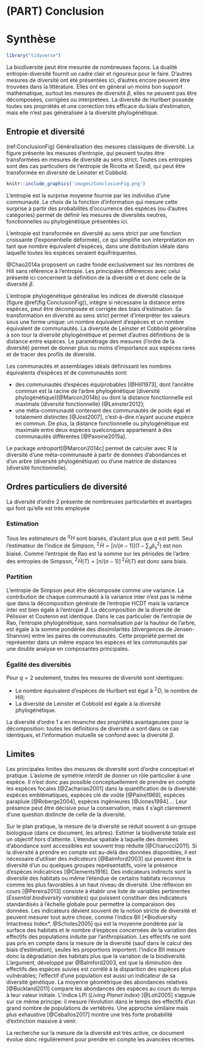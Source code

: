 # (PART) Conclusion {-}

# Synthèse {#sec:conclusionSynthese}

```r
library("tidyverse")
```

La biodiversité peut être mesurée de nombreuses façons. 
La dualité entropie-diversité fournit un cadre clair et rigoureux pour le faire.
D'autres mesures de diversité ont été présentées ici, d'autres encore peuvent être trouvées dans la littérature. 
Elles ont en général un moins bon support mathématique, surtout les mesures de diversité $\beta$, elles ne peuvent pas être décomposées, corrigées ou interprétées. 
La diversité de Hurlbert possède toutes ses propriétés et une correction très efficace du biais d'estimation, mais elle n'est pas généralisée à la diversité phylogénétique.


## Entropie et diversité

(ref:ConclusionFig) Généralisation des mesures classiques de diversité. La figure présente les mesures d'entropie, qui peuvent toutes être transformées en mesures de diversité au sens strict. Toutes ces entropies sont des cas particuliers de l'entropie de Ricotta et Szeidl, qui peut être transformée en diversité de Leinster et Cobbold.
```r
knitr::include_graphics('images/ConclusionFig.png')
```

L'entropie est la surprise moyenne fournie par les individus d'une communauté. 
Le choix de la fonction d'information qui mesure cette surprise à partir des probabilités d'occurrence des espèces (ou d'autres catégories) permet de définir les mesures de diversités neutres, fonctionnelles ou phylogénétique présentées ici. 

L'entropie est transformée en diversité au sens strict par une fonction croissante (l'exponentielle déformée), ce qui simplifie son interprétation en tant que nombre équivalent d'espèces, dans une distribution idéale dans laquelle toutes les espèces seraient équifréquentes.

@Chao2014a proposent un cadre fondé exclusivement sur les nombres de Hill sans référence à l'entropie. 
Les principales différences avec celui présenté ici concernent la définition de la diversité $\alpha$ et donc celle de la diversité $\beta$.

L'entropie phylogénétique généralise les indices de diversité classique (figure \@ref(fig:ConclusionFig)), intègre si nécessaire la distance entre espèces, peut être décomposée et corrigée des biais d'estimation. 
Sa transformation en diversité au sens strict permet d'interpréter les valeurs sous une forme unique: un nombre équivalent d'espèces et un nombre équivalent de communautés. 
La diversité de Leinster et Cobbold généralise à son tour la diversité phylogénétique et permet d'autres définitions de la distance entre espèces.
Le paramétrage des mesures (l'ordre de la diversité) permet de donner plus ou moins d'importance aux espèces rares et de tracer des profils de diversité.

Les communautés et assemblages idéals définissant les nombres équivalents d'espèces et de communautés sont:

* des communautés d'espèces équiprobables [@Hill1973], dont l'ancêtre commun est la racine de l'arbre phylogénétique (diversité phylogénétique)[@Marcon2014b] ou dont la distance fonctionnelle est maximale (diversité fonctionnelle) [@Leinster2012];
* une méta-communauté contenant des communautés de poids égal et totalement distinctes [@Jost2007], c'est-à-dire n'ayant aucune espèce en commun. De plus, la distance fonctionnelle ou phylogénétique est maximale entre deux espèces quelconques appartenant à des communautés différentes [@Pavoine2015a].

Le package *entropart*[@Marcon2014c] permet de calculer avec R la diversité d'une méta-communauté à partir de données d'abondances et d'un arbre (diversité phylogénétique) ou d'une matrice de distances (diversité fonctionnelle).


## Ordres particuliers de diversité

La diversité d'ordre 2 présente de nombreuses particularités et avantages qui font qu'elle est très employée

### Estimation

Tous les estimateurs de $^q\!H$ sont biaisés, d'autant plus que $q$ est petit. 
Seul l'estimateur de l'indice de Simpson, $^{2}\!\tilde{H}=[n/(n-1)](1-\sum_s{{\hat{p}}^{2}_{s}})$ est non biaisé.
Comme l'entropie de Rao est la somme sur les périodes de l'arbre des entropies de Simpson, $^{2}\!\tilde{H}(T)=[n/(n-1)]\,^{2}\!\hat{H}(T)$ est donc sans biais.
  
### Partition

L'entropie de Simpson peut être décomposée comme une variance. 
La contribution de chaque communauté à la variance inter n'est pas la même que dans la décomposition générale de l'entropie HCDT mais la variance inter est bien égale à l'entropie $\beta$. 
La décomposition de la diversité de Pélissier et Couteron est identique.
Dans le cas particulier de l'entropie de Rao, l'entropie phylogénétique, sans normalisation par la hauteur de l'arbre, est égale à la somme pondérée des dissimilarités (divergences de Jensen-Shannon) entre les paires de communautés. 
Cette propriété permet de représenter dans un même espace les espèces et les communautés par une double analyse en composantes principales.
  
### Égalité des diversités

Pour $q=2$ seulement, toutes les mesures de diversité sont identiques:

* Le nombre équivalent d'espèces de Hurlbert est égal à $^{2}\!D$, le nombre de Hill;
* La diversité de Leinster et Cobbold est égale à la diversité phylogénétique.
    
La diversité d'ordre 1 a en revanche des propriétés avantageuses pour la décomposition: toutes les définitions de diversité $\alpha$ sont dans ce cas identiques, et l'information mutuelle se confond avec la diversité $\beta$.


## Limites

Les principales limites des mesures de diversité sont d'ordre conceptuel et pratique. 
L'axiome de symétrie interdit de donner un rôle particulier à une espèce.
Il n'est donc pas possible conceptuellement de prendre en compte les espèces focales [@Zacharias2001] dans la quantification de la diversité: espèces emblématiques, espèces clé de voûte [@Paine1969], espèces parapluie [@Roberge2004], espèces ingénieures [@Jones1994].... 
Leur présence peut être décisive pour la conservation, mais il s'agit clairement d'une question distincte de celle de la diversité.

Sur le plan pratique, la mesure de la diversité se réduit souvent à un groupe biologique (dans ce document, les arbres).
Estimer la biodiversité totale est un objectif hors d'atteinte.
L'étendue spatiale à laquelle des données d'abondance sont accessibles est souvent trop réduite [@Chiarucci2011].
Si la diversité à prendre en compte est au-delà des données disponibles, il est nécessaire d'utiliser des *indicateurs* [@Balmford2003] qui peuvent être la diversité d'un ou quelques groupes représentatifs, voire la présence d'espèces indicatrices [@Clements1916]. 
Des indicateurs indirects sont la diversité des habitats ou même l'étendue de certains habitats reconnus comme les plus favorables à un haut niveau de diversité. 
Une réflexion en cours [@Pereira2013] consiste à établir une liste de variables pertinentes (*Essential biodiversity variables*) qui puissent constituer des indicateurs standardisés à l'échelle globale pour permettre la comparaison des données.
Les indicateurs dévient souvent de la notion stricte de diversité et peuvent mesurer tout autre chose, comme l'indice BII [*Biodiversity Intactness Index*, @Scholes2005] qui est la moyenne pondérée par la surface des habitats et le nombre d'espèces concernées de la variation des effectifs des populations induite par l'anthropisation. 
Les effectifs ne sont pas pris en compte dans la mesure de la diversité (sauf dans le calcul des biais d'estimation), seules les proportions importent: l'indice BII mesure donc la dégradation des habitats plus que la variation de la biodiversité. 
L'argument, développé par @Balmford2003, est que la diminution des effectifs des espèces suivies est corrélé à la disparition des espèces plus vulnérables; l'effectif d'une population est aussi un indicateur de sa diversité génétique.
La moyenne géométrique des abondances relatives [@Buckland2011] compare les abondances des espèces au cours du temps à leur valeur initiale.
L'indice LPI (*Living Planet Index*) [@Loh2005] s'appuie sur ce même principe: il mesure l'évolution dans le temps des effectifs d'un grand nombre de populations de vertébrés.
Une approche similaire mais plus exhaustive [@Ceballos2017] montre une très forte probabilité d'extinction massive à venir.

La recherche sur la mesure de la diversité est très active, ce document évolue donc régulièrement pour prendre en compte les avancées récentes.
